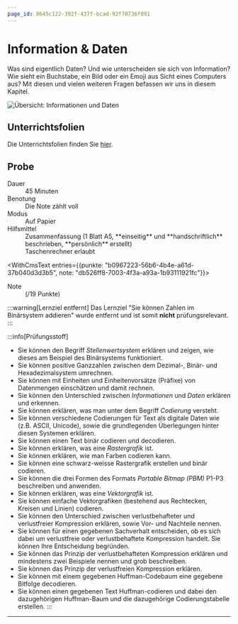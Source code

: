 ```yaml
---
page_id: 8645c122-392f-437f-bcad-92f70736f091
---
```



# Information & Daten
Was sind eigentlich Daten? Und wie unterscheiden sie sich von Information? Wie sieht ein Buchstabe, ein Bild oder
ein Emoji aus Sicht eines Computers aus? Mit diesen und vielen weiteren Fragen befassen wir uns in diesem Kapitel.

![Übersicht: Informationen und Daten](img/ao-daten-informationen.png)

## Unterrichtsfolien
Die Unterrichtsfolien finden Sie [hier](https://erzbe-my.sharepoint.com/:f:/g/personal/silas_berger_gbsl_ch/EgygoURAg8lKg8ju7_HEb8UBWr_cusFu2FrH0iYn9F2p5Q?e=rgHSVM).

## Probe
<DefinitionList>
  <dt>Dauer</dt>
  <dd>45 Minuten</dd>

  <dt>Benotung</dt>
  <dd>Die Note zählt voll</dd>

  <dt>Modus</dt>
  <dd>Auf Papier</dd>

  <dt>Hilfsmittel</dt>
  <dd>Zusammenfassung (1 Blatt A5, **einseitig** und **handschriftlich** beschrieben, **persönlich** erstellt)</dd>
  <dd>Taschenrechner erlaubt</dd>

  <WithCmsText entries={{punkte: "b0967223-56b6-4b4e-a61d-37b040d3d3b5", note: "db526ff8-7003-4f3a-a93a-1b93111921fc"}}>
    <dt>Note</dt>
    <dd>__<CmsText name="note" />__ (<CmsText name="punkte"/>/19 Punkte)</dd>
  </WithCmsText>
</DefinitionList>

:::warning[Lernziel entfernt]
Das Lernziel "Sie können Zahlen im Binärsystem addieren" wurde entfernt und ist somit **nicht** prüfungsrelevant.
:::

:::info[Prüfungsstoff]
- Sie können den Begriff _Stellenwertsystem_ erklären und zeigen, wie dieses am Beispiel des Binärsystems funktioniert.
- Sie können positive Ganzzahlen zwischen dem Dezimal-, Binär- und Hexadezimalsystem umrechnen.
- Sie können mit Einheiten und Einheitenvorsätze (Präfixe) von Datenmengen einschätzen und damit rechnen.
- Sie können den Unterschied zwischen _Informationen_ und _Daten_ erklären und erkennen.
- Sie können erklären, was man unter dem Begriff _Codierung_ versteht.
- Sie können verschiedene Codierungen für Text als digitale Daten wie (z.B. ASCII, Unicode), sowie die grundlegenden Überlegungen hinter diesen Systemen erklären.
- Sie können einen Text binär codieren und decodieren.
- Sie können erklären, was eine _Rastergrafik_ ist.
- Sie können erklären, wie man Farben codieren kann.
- Sie können eine schwarz-weisse Rastergrafik erstellen und binär codieren.
- Sie können die drei Formen des Formats _Portable Bitmap (PBM)_ P1-P3 beschreiben und anwenden.
- Sie können erklären, was eine _Vektorgrafik_ ist.
- Sie können einfache Vektorgrafiken (bestehend aus Rechtecken, Kreisen und Linien) codieren.
- Sie können den Unterschied zwischen verlustbehafteter und verlustfreier Kompression erklären, sowie Vor- und Nachteile nennen.
- Sie können für einen gegebenen Sachverhalt entscheiden, ob es sich dabei um verlustfreie oder verlustbehaftete Kompression handelt. Sie können Ihre Entscheidung begründen.
- Sie können das Prinzip der verlustbehafteten Kompression erklären und mindestens zwei Beispiele nennen und grob beschreiben.
- Sie können das Prinzip der verlustfreien Kompression erklären.
- Sie können mit einem gegebenen Huffman-Codebaum eine gegebene Bitfolge decodieren.
- Sie können einen gegebenen Text Huffman-codieren und dabei den dazugehörigen Huffman-Baum und die dazugehörige Codierungstabelle erstellen.
:::

---
